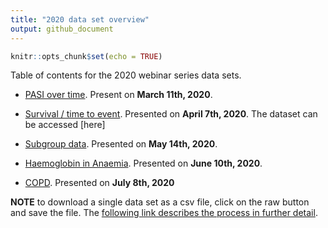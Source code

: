 ```yaml
---
title: "2020 data set overview"
output: github_document
---
```


```r
knitr::opts_chunk$set(echo = TRUE)
```

Table of contents for the 2020 webinar series data sets. 

* [PASI over time](https://github.com/VIS-SIG/Wonderful-Wednesdays/tree/master/data/2020/2020-03-11). Present on **March 11th, 2020**. 


* [Survival / time to event](https://github.com/VIS-SIG/Wonderful-Wednesdays/tree/master/data/2020/2020-04-08). Presented on **April 7th, 2020**. The dataset can be accessed [here]

* [Subgroup data](https://github.com/VIS-SIG/Wonderful-Wednesdays/tree/master/data/2020/2020-05-13). Presented on **May 14th, 2020**. 

* [Haemoglobin in Anaemia](https://github.com/VIS-SIG/Wonderful-Wednesdays/tree/master/data/2020/2020-06-10). Presented on **June 10th, 2020**. 


* [COPD](https://github.com/VIS-SIG/Wonderful-Wednesdays/tree/master/data/2020/2020-07-08). Presented on **July 8th, 2020**

**NOTE** to download a single data set as a csv file, click on the raw button and save the file. The [following link describes the process in further detail](https://stackoverflow.com/questions/4604663/download-single-files-from-github).  